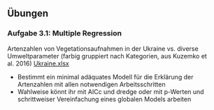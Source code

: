 
## Übungen


### Aufgabe 3.1: Multiple Regression

Artenzahlen von Vegetationsaufnahmen in der Ukraine vs. diverse Umweltparameter (farbig gruppiert nach Kategorien, aus Kuzemko et al. 2016) [Ukraine.xlsx](15_Statistik3/data/Ukraine.xlsx)

- Bestimmt ein minimal adäquates Modell für die Erklärung der Artenzahlen mit allen notwendigen Arbeitsschritten
- Wahlweise könnt ihr mit AICc und dredge oder mit p-Werten und schrittweiser Vereinfachung eines globalen Models arbeiten


